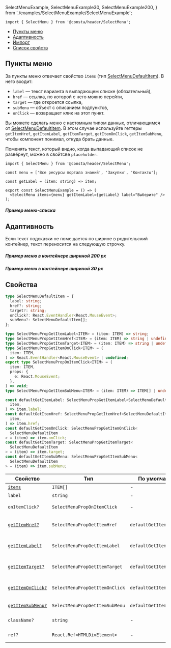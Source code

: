   SelectMenuExample,
  SelectMenuExample30,
  SelectMenuExample200,
} from './examples/SelectMenuExample/SelectMenuExample';

```tsx
import { SelectMenu } from '@consta/header/SelectMenu';
```

<MdxMenu>

- [Пункты меню](#пункты-меню)
- [Адаптивность](#адаптивность)
- [Импорт](#импорт)
- [Список свойств](#свойства)

</MdxMenu>

## Пункты меню

За пункты меню отвечает свойство `items` (тип [SelectMenuDefaultItem](#свойства)). В него входит:

- `label` — текст варианта в выпадающем списке (обязательный),
- `href` — ссылка, по которой с него можно перейти,
- `target` — где откроется ссылка,
- `subMenu` — объект с описанием подпунктов,
- `onClick` — возвращает клик на этот пункт.

Вы можете сделать меню с кастомным типом данных, отличающимся от [SelectMenuDefaultItem](#свойства).
В этом случае используйте геттеры
`getItemHref`, `getItemLabel`, `getItemTarget`, `getItemOnClick`, `getItemSubMenu`,
чтобы компонент понимал, откуда брать данные.

Поменять текст, который видно, когда выпадающий список не развёрнут, можно в свойтсве `placeholder`.

```tsx
import { SelectMenu } from '@consta/header/SelectMenu';

const menu = ['Все ресурсы портала знаний', 'Закупки', 'Контакты'];

const getLabel = (item: string) => item;

export const SelectMenuExample = () => (
  <SelectMenu items={menu} getItemLabel={getLabel} label="Выберите" />
);
```

##### Пример меню-списка

<SelectMenuExample />

## Адаптивность

Если текст подсказки не помещается по ширине в родительский контейнер, текст переносится на следующую строчку.

##### Пример меню в контейнере шириной 200 px

<SelectMenuExample200 />

##### Пример меню в контейнере шириной 30 px

<SelectMenuExample30 />

## Свойства

```ts
type SelectMenuDefaultItem = {
  label: string;
  href?: string;
  target?: string;
  onClick?: React.EventHandler<React.MouseEvent>;
  subMenu?: SelectMenuDefaultItem[];
};

type SelectMenuPropGetItemLabel<ITEM> = (item: ITEM) => string;
type SelectMenuPropGetItemHref<ITEM> = (item: ITEM) => string | undefined;
type SelectMenuPropGetItemTarget<ITEM> = (item: ITEM) => string | undefined;
type SelectMenuPropGetItemOnClick<ITEM> = (
  item: ITEM,
) => React.EventHandler<React.MouseEvent> | undefined;
export type SelectMenuPropOnItemClick<ITEM> = (
  item: ITEM,
  props: {
    e: React.MouseEvent;
  },
) => void;
type SelectMenuPropGetItemSubMenu<ITEM> = (item: ITEM) => ITEM[] | undefined;

const defaultGetItemLabel: SelectMenuPropGetItemLabel<SelectMenuDefaultItem> = (
  item,
) => item.label;
const defaultGetItemHref: SelectMenuPropGetItemHref<SelectMenuDefaultItem> = (
  item,
) => item.href;
const defaultGetItemOnClick: SelectMenuPropGetItemOnClick<
  SelectMenuDefaultItem
> = (item) => item.onClick;
const defaultGetItemTarget: SelectMenuPropGetItemTarget<
  SelectMenuDefaultItem
> = (item) => item.target;
const defaultGetItemSubMenu: SelectMenuPropGetItemSubMenu<
  SelectMenuDefaultItem
> = (item) => item.subMenu;
```

| Свойство                          | Тип                            | По умолчанию            | Описание                                       |
| --------------------------------- | ------------------------------ | ----------------------- | ---------------------------------------------- |
| [`items`](#пункты-меню)           | `ITEM[]`                       | -                       | Элементы                                       |
| `label`                           | `string`                       | -                       | Надпись                                        |
| `onItemClick?`                    | `SelectMenuPropOnItemClick`    | -                       | Функция клика по элементу                      |
| [`getItemHref?`](#пункты-меню)    | `SelectMenuPropGetItemHref`    | `defaultGetItemHref`    | Функция для определения `href` элемента        |
| [`getItemLabel?`](#пункты-меню)   | `SelectMenuPropGetItemLabel`   | `defaultGetItemLabel`   | Функция для определения заголовка элемента     |
| [`getItemTarget?`](#пункты-меню)  | `SelectMenuPropGetItemTarget`  | `defaultGetItemTarget`  | Функция для определения `target` элемента      |
| [`getItemOnClick?`](#пункты-меню) | `SelectMenuPropGetItemOnClick` | `defaultGetItemOnClick` | Функция для определения функции клика элемента |
| [`getItemSubMenu?`](#пункты-меню) | `SelectMenuPropGetItemSubMenu` | `defaultGetItemSubMenu` | Функция для определения подменю                |
| `className?`                      | `string`                       | -                       | Дополнительный CSS-класс                       |
| `ref?`                            | `React.Ref<HTMLDivElement>`    | -                       | Ссылка на корневой DOM-элемент                 |
